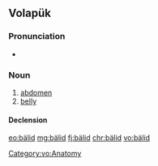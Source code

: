 ==Volapük==

===Pronunciation===
* {{IPA|[bɛˈlid]|lang=vo}}

===Noun===
{{vo-noun}}

# [[abdomen]]
# [[belly]]

====Declension====
{{vo-decl-noun}}

[[Category:vo:Anatomy]]

[[eo:bälid]]
[[mg:bälid]]
[[fj:bälid]]
[[chr:bälid]]
[[vo:bälid]]